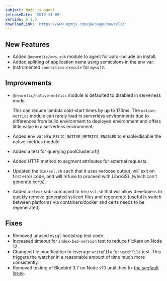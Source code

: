 ```yaml
---
subject: Node.js agent
releaseDate: '2019-11-05'
version: 6.1.0
downloadLink: 'https://www.npmjs.com/package/newrelic'
---
```


## New Features

* Added `@newrelic/aws-sdk` module to agent for auto-include on install.
* Added splitting of application name using semicolons in the env var.
* Instrumented `connection.execute` for `mysql2`.

## Improvements

* `@newrelic/native-metrics` module is defaulted to disabled in serverless mode.

  This can reduce lambda cold-start times by up to 170ms. The `native-metrics` module can rarely load in serverless environments due to differences from build environment to deployed environment and offers little value in a serverless environment.
* Added env var `NEW_RELIC_NATIVE_METRICS_ENABLED` to enable/disable the native-metrics module
* Added a test for querying poolCluster.of()
* Added HTTP method to segment attributes for external requests.
* Updated the `bin/ssl.sh` such that it uses verbose output, will exit on first error code, and will refuse to proceed with LibreSSL (which can't generate certs).
* Added a `clear` sub-command to `bin/ssl.sh` that will allow developers to quickly remove generated ssl/cert files and regenerate (useful is switch between platforms via containers/docker and certs needs to be regenerated)

## Fixes

* Removed unused `mysql` bootstrap test code.
* Increased timeout for `index-bad-version` test to reduce flickers on Node 12.
* Changed file modification to leverage `writeFile` for `watchFile` test. This triggers the watcher in a reasonable amount of time much more consistently.
* Removed testing of Bluebird 3.7 on Node v10 until they fix [the segfault issue](https://github.com/petkaantonov/bluebird/issues/1618).

